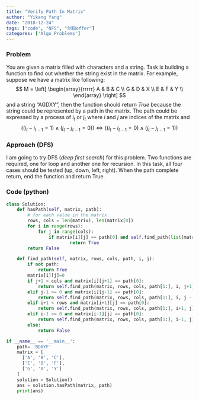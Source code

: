 ```yaml
---
title: "Verify Path In Matrix"
author: "Yikang Yang"
date: "2018-12-24"
tags: ["code", "NFS", "剑指offer"]
categores: ['Algo Problems']
---
```


### Problem

You are given a matrix filled with characters and a string. Task is building a function to find out whether the string exist in the matrix. For example, suppose we have a matrix like following:
$$
  M = \left[ \begin{array}{rrrrr}
  A & B & C \\ 
  G & D & X \\ 
  E & F & Y \\ 
  \end{array} \right]
$$
and a string "AGDXY", then the function should return *True* because the string could be represented by a path in the matrix. The path could be expressed by a process of $i_t$ or $j_t$ where $i$ and $j$ are indices of the matrix and 
$$
((i_t-i_{t-1}=1) \wedge(j_t-j_{t-1}=0)) \Leftrightarrow ((i_t-i_{t-1}=0) \wedge(j_t-j_{t-1}=1))
$$

### Approach (DFS)
I am going to try DFS (*deep first search*) for this problem. Two functions are required, one for loop and another one for recursion. In this task, all four cases should be tested (up, down, left, right). When the path complete return, end the function and return True.

### Code (python)
```python
class Solution:
    def hasPath(self, matrix, path):
        # for each value in the matrix
        rows, cols = len(matrix), len(matrix[0])
        for i in range(rows):
            for j in range(cols):
                if matrix[i][j] == path[0] and self.find_path(list(matrix),rows,cols,path[1:],i,j):
                        return True
        return False

    def find_path(self, matrix, rows, cols, path, i, j):
        if not path:
            return True
        matrix[i][j]=0
        if j+1 < cols and matrix[i][j+1] == path[0]:
            return self.find_path(matrix, rows, cols, path[1:], i, j+1)
        elif j-1 >= 0 and matrix[i][j-1] == path[0]:
            return self.find_path(matrix, rows, cols, path[1:], i, j - 1)
        elif i+1 < rows and matrix[i+1][j] == path[0]:
            return self.find_path(matrix, rows, cols, path[1:], i+1, j)
        elif i-1 >= 0 and matrix[i-1][j] == path[0]:
            return self.find_path(matrix, rows, cols, path[1:], i-1, j)
        else:
            return False

if __name__ == '__main__':
    path= 'BDXYF'
    matrix = [
      ['A', 'B', 'C'],
      ['E', 'D', 'F'],
      ['G', 'X', 'Y']
    ]
    solution = Solution()
    ans = solution.hasPath(matrix, path)
    print(ans)
```

